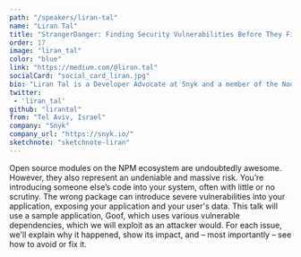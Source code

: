 ```yaml
---
path: "/speakers/liran-tal"
name: "Liran Tal"
title: "StrangerDanger: Finding Security Vulnerabilities Before They Find You!"
order: 17
image: "liran_tal"
color: "blue"
link: "https://medium.com/@liran.tal"
socialCard: "social_card_liran.jpg"
bio: "Liran Tal is a Developer Advocate at Snyk and a member of the Node.js Security working group. He is a JSHeroes ambassador, passionate about building communities and the open source movement and greatly enjoys pizza, wine, web technologies, and CLIs. Liran is also the author of Essential Node.js Security, a core contributor to OWASP NodeGoat project and loves to dabble about code, testing, and software philosophy."
twitter:
 - 'liran_tal'
github: "lirantal"
from: "Tel Aviv, Israel"
company: "Snyk"
company_url: "https://snyk.io/"
sketchnote: "sketchnote-liran"
---
```


Open source modules on the NPM ecosystem are undoubtedly awesome. However, they also represent an undeniable and massive risk.
You’re introducing someone else’s code into your system, often with little or no scrutiny. The wrong package can introduce
severe vulnerabilities into your application, exposing your application and your user's data. This talk will use a sample
application, Goof, which uses various vulnerable dependencies, which we will exploit as an attacker would. For each issue,
we'll explain why it happened, show its impact, and – most importantly – see how to avoid or fix it.